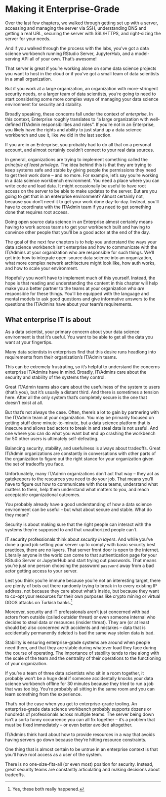 # Making it Enterprise-Grade {#sec-3-intro}

Over the last few chapters, we walked through getting set up with a
server, accessing and managing the server via SSH, understanding DNS and
getting a real URL, securing the server with SSL/HTTPS, and right-sizing
the server for your needs.

And if you walked through the process with the labs, you've got a data
science workbench running RStudio Server, JupyterHub, and a
model-serving API all of your own. That's awesome!

That server is great if you're working alone on some data science
projects you want to host in the cloud or if you've got a small team of
data scientists in a small organization.

But if you work at a large organization, an organization with
more-stringent security needs, or a larger team of data scientists,
you're going to need to start considering some more complex ways of
managing your data science environment for security and stability.

Broadly speaking, these concerns fall under the context of *enterprise*.
In this context, Enterprise roughly translates to "a large organization
with well-defined IT/Admin responsibilities and roles". If you're not in
an Enterprise, you likely have the rights and ability to just stand up a
data science workbench and use it, like we did in the last section.

If you are in an Enterprise, you probably had to do all that on a
personal account, and almost certainly couldn't connect to your real
data sources.

In general, organizations are trying to implement something called the
*principle of least privilege*. The idea behind this is that they are
trying to keep systems safe and stable by giving people the permissions
they need to get their work done -- and no more. For example, let's say
you're working in a data science workbench environment. You need a place
where you can write code and load data. It might occasionally be useful
to have root access on the server to be able to make updates to the
server. But are you going to get that in an enterprise environment?
Almost certainly not, because you don't need it to get your work done
day-to-day. Instead, you'll have to coordinate with the IT/Admin team if
you need to get something done that requires root access.

Doing open source data science in an Enterprise almost certainly means
having to work across teams to get your workbench built and having to
convince other people that you'll be a good actor at the end of the day.

The goal of the next few chapters is to help you understand the ways
your data science workbench isn't enterprise and how to communicate with
the IT/Admins at your organization who are responsible for such things.
We'll get into how to integrate open-source data science into an
organization, what more complex network architecture might look like,
how auth works, and how to scale your environment.

Hopefully you won't have to implement much of this yourself. Instead,
the hope is that reading and understanding the content in this chapter
will help make you a better partner to the teams at your organization
who *are* responsible for these things. You'll be equipped with the
language and mental models to ask good questions and give informative
answers to the questions the IT/Admins have about your team's
requirements.

## What enterprise IT is about

As a data scientist, your primary concern about your data science
environment is that it's useful. You want to be able to get all the data
you want at your fingertips.

Many data scientists in enterprises find that this desire runs headlong
into requirements from their organization's IT/Admin teams.

This can be extremely frustrating, so it's helpful to understand the
concerns enterprise IT/Admins have in mind. Broadly, IT/Admins care
about the security and stability of the systems they control.

Great IT/Admin teams also care about the usefulness of the system to
users (that's you), but it's usually a distant third. And there is
sometimes a tension here. After all the only system that's completely
secure is the one that doesn't exist at all.

But that's not always the case. Often, there's a lot to gain by
partnering with the IT/Admin team at your organization. You may be
primarily focused on getting stuff done minute-to-minute, but a data
science platform that is insecure and allows bad actors to break in and
steal data is not useful. And one where you can do what you want but end
up crashing the workbench for 50 other users is ultimately
self-defeating.

Balancing security, stability, and usefulness is always about tradeoffs.
Great IT/Admin organizations are constantly in conversations with other
parts of the organization to figure out the right stance for your
organization given the set of tradeoffs you face.

Unfortunately, many IT/Admin organizations don't act that way -- they
act as gatekeepers to the resources you need to do your job. That means
you'll have to figure out how to communicate with those teams,
understand what matters to them, help them understand what matters to
you, and reach acceptable organizational outcomes.

You probably already have a good understanding of how a data science
environment can be useful -- but what about secure and stable. What do
they mean?

Security is about making sure that the right people can interact with
the systems they're supposed to and that unauthorized people can't.

IT security professionals think about *security in layers*. And while
you've done a good job setting your server up to comply with basic
security best practices, there are no layers. That server front door is
open to the internet. Literally anyone in the world can come to that
authentication page for your RStudio Server or JupyterHub and start
trying out passwords. That means you're just one person choosing the
password `password` away from a bad actor getting access to your server.

Lest you think you're immune because you're not an interesting target,
there are plenty of bots out there randomly trying to break in to every
existing IP address, not because they care about what's inside, but
because they want to co-opt your resources for their own purposes like
crypto mining or virtual DDOS attacks on Turkish
banks.[^4-0-sec-intro-1]

[^4-0-sec-intro-1]: Yes, these both really happened.

Moreover, security and IT professionals aren't just concerned with bad
actors from outside (called outsider threat) or even someone internal
who decides to steal data or resources (insider threat). They are (or at
least should be) also concerned with accidents and mistakes -- data that
is accidentally permanently deleted is bad the same way stolen data is
bad.

Stability is ensuring enterprise-grade systems are around when people
need them, and that they are stable during whatever load they face
during the course of operating. The importance of stability tends to
rise along with the scale of the team and the centrality of their
operations to the functioning of your organization.

If you're a team of three data scientists who sit in a room together, it
probably won't be a huge deal if someone accidentally knocks your data
science workbench offline for 30 minutes because they tried to run a job
that was too big. You're probably all sitting in the same room and you
can learn something from the experience.

That's not the case when you get to enterprise-grade tooling. An
enterprise-grade data science workbench probably supports dozens or
hundreds of professionals across multiple teams. The server being down
isn't a sorta funny occurrence you can all fix together -- it's a
problem that must be fixed immediately -- or even better avoided
altogether.

IT/Admins think hard about how to provide resources in a way that avoids
having servers go down because they're hitting resource constraints.

One thing that is almost certain to be untrue in an enterprise context
is that you'll have root access as a user of the system.

There is no one-size-fits-all (or even most) position for security.
Instead, great security teams are constantly articulating and making
decisions about tradeoffs.

